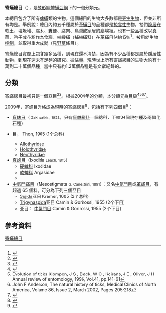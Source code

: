 {{Automatic Taxobox
| taxon = Parasitiformes
| authority = 
| fossil_range = {{Fossil range|晚白垩世|现代}}
| name = 寄蟎總目
| image =Ixodes_hexagonus_(aka).jpg
| image_caption = A tick of the species ''[[Ixodes_ricinus|Ixodes ricinus]]''
| subdivision_ranks = [[目|目]]及主要的[[科|科]]
| subdivision = [[#分類|見內文]]
}}
'''寄蟎總目'''（{{lang|la|'''Parasitiformes'''}}），是[[蛛形綱|蛛形綱]][[蜱蟎亞綱|蜱蟎亞綱]]下的一個分類元。

本總目包含了所有[[蜱|蜱]][[蟎|蟎]]類的生物。這個總目的生物大多數都是[[寄生生物|寄生生物]]，但並非所有均是。舉例說：總目內約五千種屬於[[革蟎目|革蟎目]]的品種都是[[掠食性|掠食性]]生物，牠們[[隐居性动物|隐居]]在軟土、垃圾堆、腐木、糞便、腐肉、鳥巢或家居的塵埃裡。也有一些品種改以[[真菌|真菌]]、[[孢子|孢子]]或[[花粉|花粉]]作為食糧。[[植綏蟎|植綏蟎]]（[[捕植蟎科|捕植蟎科]]）在革蟎目佔約15％<ref>{{cite web |url=http://taibnet.sinica.edu.tw/chi/taibnet_species_list.php?D2=family&D3=equal&T1=Phytoseiidae&T1_new_value=false&query=Y&fr=y&sy=n |title=捕植蟎科 |accessdate=2016-01-19 |language=zh-hant |work=[[TaiBNET|TaiBNET]] |archive-date=2016-01-26 |archive-url=https://web.archive.org/web/20160126190113/http://taibnet.sinica.edu.tw/chi/taibnet_species_list.php?D2=family&D3=equal&T1=Phytoseiidae&T1_new_value=false&query=Y&fr=y&sy=n |dead-url=no }}</ref>，被用於[[生物控制|生物控制]]，並取得重大成就（見[[野草|野草]]條目）。

寄蟎總目實際上包含幾多品種，到現在還不清楚，因為有不少品種都是屬於隱居性動物，到現在還未有足夠的研究。據估量，現時世上所有寄蟎總目的生物大約有十萬到二十萬個品種，當中只有約1.2萬個品種是有文獻紀錄的。

==分類==
寄蟎總目最初只是一個亞目<ref>{{cite book |last=Schweizer |first=J. |year=1949 |title=Die Landmilben des schweizerischen Nationalparks: Teil 1 |trans_title=瑞士國家公園的蟎：第1部分 |language=de |location=[[利斯塔爾|Liestal]]: [[盧丁|Lüdin]] }}</ref><ref>{{cite book |first1=David |last1=Walter |first2=Heather |last2=Proctor |year=1999 |title=Mites: Ecology, Evolution and Behaviour |publisher=CABI Publishing |language=en }}</ref>。根據2004年的分類，本分類元為[[目_(生物)|目]]級<ref>{{cite journal |first1=S. C. |last1=BARKER |first2=A. |last2=MURRELL |year=2004 |title=Systematics and evolution of ticks with a list of valid genus and species names |journal=Parasitology |issue=129 |pages=S15-S36 |doi=10.1017/S0031182004005207 |language=en }}</ref><ref> Evolution of ticks Klompen, J S ; Black, W C ; Keirans, J E ; Oliver, J H Annual review of entomology, 1996, Vol.41, pp.141-61</ref><ref>John F Anderson, The natural history of ticks, Medical Clinics of North America, Volume 86, Issue 2, March 2002, Pages 205-218</ref><ref>{{cite journal|url=http://linkinghub.elsevier.com/retrieve/pii/S1055790306004052|pages=936–951|title=Phylogeny of parasitiform mites (Acari) based on rRNA|journal=Molecular Phylogenetics and Evolution|volume=43|issue=3|accessdate=2018-04-02|doi=10.1016/j.ympev.2006.10.024|author=Hans Klompen, Mariam Lekveishvili, William C. Black|archive-date=2018-06-23|archive-url=https://web.archive.org/web/20180623170439/https://linkinghub.elsevier.com/retrieve/pii/S1055790306004052|dead-url=no}}</ref>。

2009年，寄蟎目升格成為現時的寄蟎總目<ref name="Krantz 2009">{{cite book |editors=Gerald W. Krantz, David E. Walter |title=A Manual of Acarology |edition=3rd edition |publisher=Texas Tech University Press |location=Lubbock, TX |year=2009| isbn=978-0-89672-620-8 |language=en }}</ref>，包括有下列四個目<ref name="Zootaxa_Parasitiformes">{{cite book |chapter=Superorder '''Parasitiformes''' <small>Reuter, 1909</small> |chapterurl=http://www.mapress.com/zootaxa/2011/f/zt03148p128.pdf |format=[[可移植文档格式|可移植文档格式]] |authors=FRÉDÉRIC BEAULIEU, ASHLEY P.G. DOWLING, HANS KLOMPEN, GILBERTO J. DE MORAES & DAVID EVANS WALTER |url=http://www.mapress.com/zootaxa/list/2011/3148.html |title=Animal biodiversity: An outline of higher-level classification and survey of taxonomic richness |editor=Zhang, Z.-Q. |journal=[[Zootaxa|Zootaxa]] |issue=3148 |year=2011 |pages=123-128 |publisher=[[Magnolia_Press|Magnolia Press]] |isbn=978-1-86977-850-7 |issn=1175-5334 |language=en |access-date=2015-12-09 |archive-date=2015-12-22 |archive-url=https://web.archive.org/web/20151222175509/http://www.mapress.com/zootaxa/list/2011/3148.html |dead-url=no }}</ref>：
* [[盲蛛目|盲蛛目]]（{{tsl|en|Opilioacarida||Opilioacarida}} <small>Zakhvatkin, 1952</small>，只有[[盲蛛總科|盲蛛總科]]一個總科，下轄34個現存種及兩個化石種）
* {{tsl|en|Holothyrida||Holothyrida}}目， Thon, 1905 (1个总科)
**[[Allothyridae|Allothyridae]]
**[[Holothyridae|Holothyridae]]
**[[Neothyridae|Neothyridae]]
*[[蜱|真蜱目]]（Ixodida <small>Leach, 1815</small>）
** [[硬蜱科|硬蜱科]] Ixodidae
** [[軟蜱科|軟蜱科]] Argasidae
** {{tsl|en|Nuttalliellidae||Nuttalliellidae}}
*[[中氣門蟎目|中氣門蟎目]]（Mesostigmata <small>G. Canestrini, 1891</small>）：又名[[中氣門目|中氣門目]]或[[革蟎目|革蟎目]]，有超過 65 個科，可分為下列三個亞目：
** [[Sejida|Sejida]]亚目 Kramer, 1885 (2个总科)
** [[Trigynaspida|Trigynaspida]]亚目 Camin & Gorirossi, 1955 (2个下目)
** 亚目： [[中氣門目|中氣門目]] Camin & Gorirossi, 1955 (2个下目)

== 參考資料 ==
{{reflist}}

{{蛛形綱}}
{{Taxonbar}}
[[Category:寄蟎總目|]]